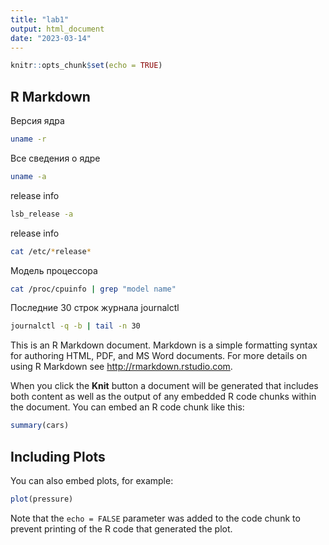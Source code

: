 ```yaml
---
title: "lab1"
output: html_document
date: "2023-03-14"
---
```


```r
knitr::opts_chunk$set(echo = TRUE)
```

## R Markdown

Версия ядра
```bash
uname -r
```

Все сведения о ядре
```bash
uname -a
```

release info
```bash
lsb_release -a
```

release info
```bash
cat /etc/*release*
```
Модель процессора
```bash
cat /proc/cpuinfo | grep "model name"
```
Последние 30 строк журнала journalctl
```bash
journalctl -q -b | tail -n 30
```

This is an R Markdown document. Markdown is a simple formatting syntax for authoring HTML, PDF, and MS Word documents. For more details on using R Markdown see <http://rmarkdown.rstudio.com>.

When you click the **Knit** button a document will be generated that includes both content as well as the output of any embedded R code chunks within the document. You can embed an R code chunk like this:

```r
summary(cars)
```

## Including Plots

You can also embed plots, for example:

```r
plot(pressure)
```

Note that the `echo = FALSE` parameter was added to the code chunk to prevent printing of the R code that generated the plot.
